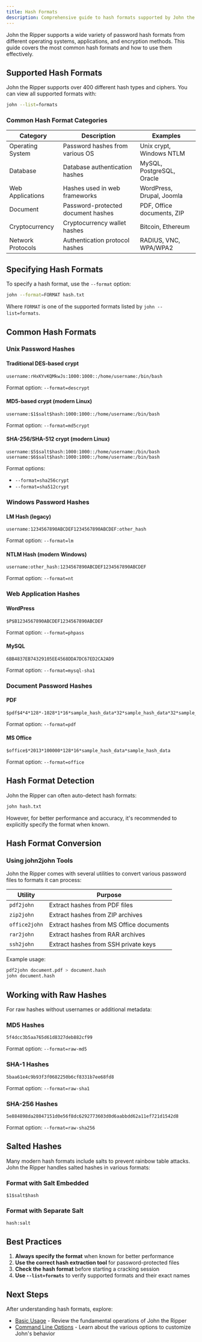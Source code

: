 ```yaml
---
title: Hash Formats
description: Comprehensive guide to hash formats supported by John the Ripper
---
```



John the Ripper supports a wide variety of password hash formats from different operating systems, applications, and encryption methods. This guide covers the most common hash formats and how to use them effectively.

## Supported Hash Formats

John the Ripper supports over 400 different hash types and ciphers. You can view all supported formats with:

```bash
john --list=formats
```

### Common Hash Format Categories

| Category | Description | Examples |
|----------|-------------|----------|
| Operating System | Password hashes from various OS | Unix crypt, Windows NTLM |
| Database | Database authentication hashes | MySQL, PostgreSQL, Oracle |
| Web Applications | Hashes used in web frameworks | WordPress, Drupal, Joomla |
| Document | Password-protected document hashes | PDF, Office documents, ZIP |
| Cryptocurrency | Cryptocurrency wallet hashes | Bitcoin, Ethereum |
| Network Protocols | Authentication protocol hashes | RADIUS, VNC, WPA/WPA2 |

## Specifying Hash Formats

To specify a hash format, use the `--format` option:

```bash
john --format=FORMAT hash.txt
```

Where `FORMAT` is one of the supported formats listed by `john --list=formats`.

## Common Hash Formats

### Unix Password Hashes

#### Traditional DES-based crypt

```
username:rHxKYvKQMkwJs:1000:1000::/home/username:/bin/bash
```

Format option: `--format=descrypt`

#### MD5-based crypt (modern Linux)

```
username:$1$salt$hash:1000:1000::/home/username:/bin/bash
```

Format option: `--format=md5crypt`

#### SHA-256/SHA-512 crypt (modern Linux)

```
username:$5$salt$hash:1000:1000::/home/username:/bin/bash
username:$6$salt$hash:1000:1000::/home/username:/bin/bash
```

Format options: 
- `--format=sha256crypt`
- `--format=sha512crypt`

### Windows Password Hashes

#### LM Hash (legacy)

```
username:1234567890ABCDEF1234567890ABCDEF:other_hash
```

Format option: `--format=lm`

#### NTLM Hash (modern Windows)

```
username:other_hash:1234567890ABCDEF1234567890ABCDEF
```

Format option: `--format=nt`

### Web Application Hashes

#### WordPress

```
$P$B1234567890ABCDEF1234567890ABCDEF
```

Format option: `--format=phpass`

#### MySQL

```
6BB4837EB74329105EE4568DDA7DC67ED2CA2AD9
```

Format option: `--format=mysql-sha1`

### Document Password Hashes

#### PDF

```
$pdf$4*4*128*-1028*1*16*sample_hash_data*32*sample_hash_data*32*sample_hash_data
```

Format option: `--format=pdf`

#### MS Office

```
$office$*2013*100000*128*16*sample_hash_data*sample_hash_data
```

Format option: `--format=office`

## Hash Format Detection

John the Ripper can often auto-detect hash formats:

```bash
john hash.txt
```

However, for better performance and accuracy, it's recommended to explicitly specify the format when known.

## Hash Format Conversion

### Using john2john Tools

John the Ripper comes with several utilities to convert various password files to formats it can process:

| Utility | Purpose |
|---------|---------|
| `pdf2john` | Extract hashes from PDF files |
| `zip2john` | Extract hashes from ZIP archives |
| `office2john` | Extract hashes from MS Office documents |
| `rar2john` | Extract hashes from RAR archives |
| `ssh2john` | Extract hashes from SSH private keys |

Example usage:

```bash
pdf2john document.pdf > document.hash
john document.hash
```

## Working with Raw Hashes

For raw hashes without usernames or additional metadata:

### MD5 Hashes

```
5f4dcc3b5aa765d61d8327deb882cf99
```

Format option: `--format=raw-md5`

### SHA-1 Hashes

```
5baa61e4c9b93f3f0682250b6cf8331b7ee68fd8
```

Format option: `--format=raw-sha1`

### SHA-256 Hashes

```
5e884898da28047151d0e56f8dc6292773603d0d6aabbdd62a11ef721d1542d8
```

Format option: `--format=raw-sha256`

## Salted Hashes

Many modern hash formats include salts to prevent rainbow table attacks. John the Ripper handles salted hashes in various formats:

### Format with Salt Embedded

```
$1$salt$hash
```

### Format with Separate Salt

```
hash:salt
```

## Best Practices

1. **Always specify the format** when known for better performance
2. **Use the correct hash extraction tool** for password-protected files
3. **Check the hash format** before starting a cracking session
4. **Use `--list=formats`** to verify supported formats and their exact names

## Next Steps

After understanding hash formats, explore:
- [Basic Usage](/docs/john-the-ripper/core-operations/basic-usage) - Review the fundamental operations of John the Ripper
- [Command Line Options](/docs/john-the-ripper/core-operations/command-line-options) - Learn about the various options to customize John's behavior
